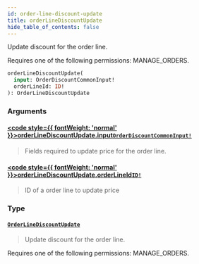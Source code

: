 ```yaml
---
id: order-line-discount-update
title: orderLineDiscountUpdate
hide_table_of_contents: false
---
```








Update discount for the order line. 

Requires one of the following permissions: MANAGE_ORDERS.

```graphql
orderLineDiscountUpdate(
  input: OrderDiscountCommonInput!
  orderLineId: ID!
): OrderLineDiscountUpdate
```


### Arguments

#### [<code style={{ fontWeight: 'normal' }}>orderLineDiscountUpdate.<b>input</b></code>](#)<Bullet />[`OrderDiscountCommonInput!`](../../../developer/api-reference/inputs/order-discount-common-input) <Badge class="secondary" text="non-null"/> <Badge class="secondary" text="input"/>
> Fields required to update price for the order line.
> 

#### [<code style={{ fontWeight: 'normal' }}>orderLineDiscountUpdate.<b>orderLineId</b></code>](#)<Bullet />[`ID!`](../../../developer/api-reference/scalars/id) <Badge class="secondary" text="non-null"/> <Badge class="secondary" text="scalar"/>
> ID of a order line to update price
> 

### Type

#### [`OrderLineDiscountUpdate`](../../../developer/api-reference/objects/order-line-discount-update) <Badge class="secondary" text="object"/>
> Update discount for the order line. 

Requires one of the following permissions: MANAGE_ORDERS.
> 





